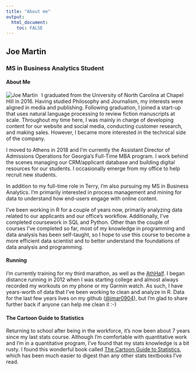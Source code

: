 ```yaml
---
title: "About me"
output: 
  html_document:
    toc: FALSE
---
```


## **Joe Martin**           

### MS in Business Analytics Student

#### **About Me**  
<img src="swp_martin_0001 - Copy (2).png" alt="Joe Martin" style="float:left;padding-right:10px;"> I graduated from the University of North Carolina at Chapel Hill in 2016. Having studied Philosophy and Journalism, my interests were aligned in media and publishing. Following graduation, I joined a start-up that uses natural language processing to review fiction manuscripts at scale. Throughout my time here, I was mainly in charge of developing content for our website and social media, conducting customer research, and making sales. However, I became more interested in the technical side of the company. 

I moved to Athens in 2018 and I'm currently the Assistant Director of Admissions Operations for Georgia's Full-Time MBA program. I work behind the scenes managing our CRM/applicant database and building digital resources for our students. I occasionally emerge from my office to help recruit new students. 

In addition to my full-time role in Terry, I'm also pursuing my MS in Business Analytics. I'm primarily interested in process management and mining for data to understand how end-users engage with online content. 

I've been working in R for a couple of years now, primarily analyzing data related to our applicants and our office's workflow. Additionally, I've completed coursework in SQL and Python. Other than the couple of courses I've completed so far, most of my knowledge in programming and data analysis has been self-taught, so I hope to use this course to become a more efficient data scientist and to better understand the foundations of data analysis and programming. 

#### **Running**
I’m currently training for my third marathon, as well as the <a href="https://athhalf.com/">AthHalf</a>. I began distance running in 2012 when I was starting college and almost always recorded my workouts on my phone or my Garmin watch. As such, I have years-worth of data that I've been working to clean and analyze in R. Data for the last few years lives on my github (<a href="https://github.com/jmar0904" target="_blank">@jmar0904</a>), but I'm glad to share further back if anyone can help me clean it :-)

#### **The Cartoon Guide to Statistics**
Returning to school after being in the workforce, it’s now been about 7 years since my last stats course. Although I’m comfortable with quantitative work and I’m in a quantitative program, I’ve found that my stats knowledge is a bit rusty. I found this wonderful book called <a href="https://archive.org/details/TheCartoonGuideToStatistics/mode/2up" target="_blank">The Cartoon Guide to Statistics</a>, which has been much easier to digest than any other stats textbooks I've read.

